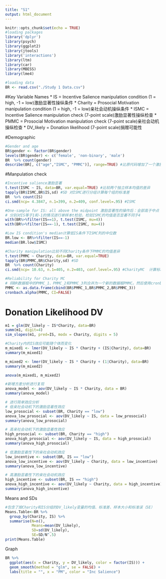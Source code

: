 ```yaml
---
title: "S1"
output: html_document
---
```

```r
knitr::opts_chunk$set(echo = TRUE)
#loading packages
library('dplyr')
library(psych)
library(ggplot2)
library(jtools)
library('interactions')
library(ltm)
library(car)
library(MBESS)
library(lme4)

#loading data
BR <- read.csv("./Study 1 Data.csv")

```

#Key Variable Names
 * IS = Incentive Salience manipulation condition (1 = high, -1 = low)激励显著性操纵条件
 * Charity = Prosocial Motivation manipulation condition (1 = high, -1 = low)亲社会动机操纵条件
 * ISMC = Incentive Salience manipulation check (7-point scale)激励显著性操纵检查
 * PMMC = Prosocial Motivation manipulation check (7-point scale)亲社会动机操纵检查
 * DV_likely = Donation likelihood (7-point scale)捐赠可能性

#Demographic
```r
#Gender and age
BR$gender <- factor(BR$gender)
levels(BR$gender) <- c('female', 'non-binary', 'male')
BR  %>% count(gender)
describe(BR[, c("age","ISMC", "PMMC")], range=TRUE) #比原代码增加了一个激励显著性操纵检查
```

#Manpulation check
```r
#Incentive salience激励显著
t.test(ISMC ~ IS, data=BR, var.equal=TRUE) #比较两个独立样本均值的差异
tapply(BR$ISMC,BR$IS,sd) #SD 对ISMC进行分组计算每个组的标准差
BR  %>% count(IS)
ci.smd(ncp= 4.3847, n.1=399, n.2=409, conf.level=.95) #ISMC

#One-sample for IS: all above the midpoint 激励显著性的操作后：全部高于中点
# 分别对IS等于1和-1的情况进行单样本t检验，检验ISMC的均值是否显著不同于4
with(BR%>%filter(IS==1), t.test(ISMC, mu=4))
with(BR%>%filter(IS==-1), t.test(ISMC, mu=4))

#Low IS condition's median计算低IS条件下ISMC列的中位数
BR.low <- BR%>%filter(IS==-1)
median(BR.low$ISMC)

#Charity manipulation比较不同Charity条件下PMMC的均值差异
t.test(PMMC ~ Charity, data=BR, var.equal=TRUE)
tapply(BR$PMMC,BR$Charity,sd) #SD
BR  %>% count(Charity)
ci.smd(ncp= 10.63, n.1=405, n.2=403, conf.level=.95) #CharityMC  计算标准化均值差异（SMD）的置信区间

#Reliability for Charity MC 
# 将BR数据框中的PMMC_1、PMMC_2和PMMC_3列合并为一个新的数据框PMMC。然后使用cronbach.alpha函数计算这些变量的Cronbach's alpha值，这是一种衡量内部一致性的指标。
PMMC <- as.data.frame(cbind(BR$PMMC_1,BR$PMMC_2,BR$PMMC_3))
cronbach.alpha(PMMC, CI=FALSE)
```
# Donation Likelihood DV
```r
m1 = glm(DV_likely ~ IS*Charity, data=BR)
summ(m1, digit=4)
sim_slopes(m1, pred=IS, modx = Charity, digits = 5)

#Charity内的IS效应可能随个体而变化
m_mixed1 <- lmer(DV_likely ~ IS * Charity + (IS|Charity), data=BR) 
summary(m_mixed1)

m_mixed2 <- lmer(DV_likely ~ IS * Charity + (1|Charity), data=BR)
summary(m_mixed2)

anova(m_mixed1, m_mixed2) 

#新增方差分析进行复现
anova_model <- aov(DV_likely ~ IS * Charity, data = BR)
summary(anova_model)

# 进行简单效应分析
# 低亲社会动机下的激励显着性效应
low_prosocial <- subset(BR, Charity == "low")
anova_low_prosocial <- aov(DV_likely ~ IS, data = low_prosocial)
summary(anova_low_prosocial)

# 高亲社会动机下的激励显着性效应
high_prosocial <- subset(BR, Charity == "high")
anova_high_prosocial <- aov(DV_likely ~ IS, data = high_prosocial)
summary(anova_high_prosocial)

# 低激励显着性下的亲社会动机效应
low_incentive <- subset(BR, IS == "low")
anova_low_incentive <- aov(DV_likely ~ Charity, data = low_incentive)
summary(anova_low_incentive)

# 高激励显着性下的亲社会动机效应
high_incentive <- subset(BR, IS == "high")
anova_high_incentive <- aov(DV_likely ~ Charity, data = high_incentive)
summary(anova_high_incentive)
```
Means and SDs
```r
#包含了按Charity和IS分组的DV_likely变量的均值、标准差、样本大小和标准误（SE）
Means.Table<-BR %>%
  group_by(Charity, IS) %>%
  summarise(N=n(),
            Means=mean(DV_likely),
            SD=sd(DV_likely),
            SE=SD/N^.5)
print(Means.Table)

```
Graph
```r
BR %>%
  ggplot(aes(x = Charity, y = DV_likely, color = factor(IS))) +
  geom_smooth(method = "glm", se = FALSE) +
  labs(title = "", x = "PM", color = "Inc Salience")

```
